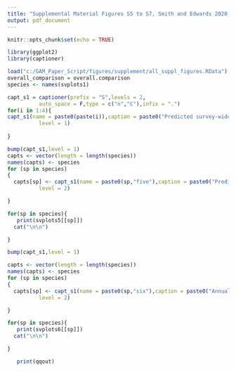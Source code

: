 ```yaml
---
title: "Supplemental Material Figures S5 to S7, Smith and Edwards 2020, Improved  status and trend estimates from the North American Breeding Bird Survey using a Bayesian hierarchical generalized additive model"
output: pdf_document
---
```


```r
knitr::opts_chunk$set(echo = TRUE)

library(ggplot2)
library(captioner)

```

<!-- load figures and species -->
```r

load("c:/GAM_Paper_Script/figures/supplement/all_suppl_figures.RData")
overall_comparison = overall.comparison
species <- names(svplots1)

capt_s1 = captioner(prefix = "S",levels = 2,
          auto_space = F,type = c("n","C"),infix = ".")
for(i in 1:4){
capt_s1(name = paste0(paste(i)),caption = paste0("Predicted survey-wide population trajectories from four models applied to the ", i, " data from the BBS. The stacked dots along the x axis indicate the approximate number of BBS counts used in the model; each dot represents 50 counts."),
          level = 1)
  
}

```



```r

bump(capt_s1,level = 1)
capts <- vector(length = length(species))
names(capts) <- species
for (sp in species)
{
  capts[sp] <- capt_s1(name = paste0(sp,"five"),caption = paste0("Predicted survey-wide population trajectories from four models applied to the ", sp, " data from the BBS. The stacked dots along the x axis indicate the approximate number of BBS counts used in the model; each dot represents 50 counts."),
          level = 2)

}

```

```r


for(sp in species){
   print(svplots5[[sp]])
  cat("\n\n")

}

```





```r

bump(capt_s1,level = 1)

capts <- vector(length = length(species))
names(capts) <- species
for (sp in species)
{
  capts[sp] <- capt_s1(name = paste0(sp,"six"),caption = paste0("Annual differences in predictive fit between the GAMYE and SLOPE (blue) and the GAMYE and DIFFERENCE model (red) for ", sp),
          level = 2)

}

```

```r


for(sp in species){
   print(svplots6[[sp]])
  cat("\n\n")

}

```


```r



   print(qqout)
 
```



